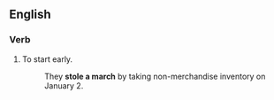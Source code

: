 ==English==

===Verb===
{{head|en|verb|head=[[steal]] [[a]] [[march]]}}

# {{context|intransitive|idiomatic|lang=en}} To start early.
#: They '''stole a march''' by taking non-merchandise inventory on January 2.